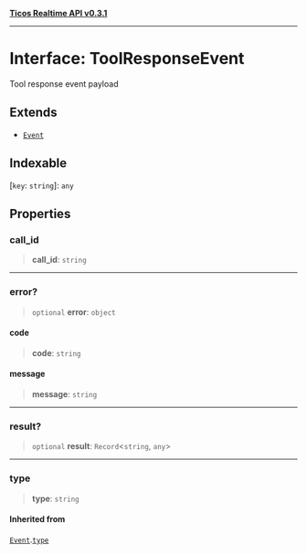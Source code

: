 [**Ticos Realtime API v0.3.1**](../index.mdx)

***

# Interface: ToolResponseEvent

Tool response event payload

## Extends

- [`Event`](Event.mdx)

## Indexable

\[`key`: `string`\]: `any`

## Properties

### call\_id

> **call\_id**: `string`

***

### error?

> `optional` **error**: `object`

#### code

> **code**: `string`

#### message

> **message**: `string`

***

### result?

> `optional` **result**: `Record`\<`string`, `any`\>

***

### type

> **type**: `string`

#### Inherited from

[`Event`](Event.mdx).[`type`](Event.mdx#type)
